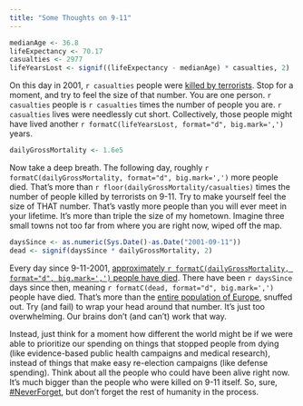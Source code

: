 ```yaml
---
title: "Some Thoughts on 9-11"
---
```


```r
medianAge <- 36.8
lifeExpectancy <- 70.17
casualties <- 2977
lifeYearsLost <- signif((lifeExpectancy - medianAge) * casualties, 2)
```

On this day in 2001, `r casualties` people were [killed by terrorists](https://en.wikipedia.org/wiki/September_11_attacks). Stop for a moment, and try to feel the size of that number. You are one person. `r casualties` people is `r casualties` times the number of people you are. `r casualties` lives were needlessly cut short. Collectively, those people might have lived another `r formatC(lifeYearsLost, format="d", big.mark=',')` years.

```r
dailyGrossMortality <- 1.6e5
```

Now take a deep breath. The following day, roughly `r formatC(dailyGrossMortality, format="d", big.mark=',')` more people died. That's more than `r floor(dailyGrossMortality/casualties)` times the number of people killed by terrorists on 9-11. Try to make yourself feel the size of THAT number. That's vastly more people than you will ever meet in your lifetime. It's more than triple the size of my hometown. Imagine three small towns not too far from where you are right now, wiped off the map.

```r
daysSince <- as.numeric(Sys.Date()-as.Date("2001-09-11"))
dead <- signif(daysSince * dailyGrossMortality, 2)
```

Every day since 9-11-2001, [approximately `r formatC(dailyGrossMortality, format="d", big.mark=',')` people have died](https://en.wikipedia.org/wiki/Mortality_rate). There have been `r daysSince` days since then, meaning `r formatC(dead, format="d", big.mark=',')` people have died. That's more than the [entire population of Europe](https://www.google.com/search?q=Population+of+Europe), snuffed out. Try (and fail) to wrap your head around that number. It's just too overwhelming. Our brains don't (and can't) work that way.

Instead, just think for a moment how different the world might be if we were able to prioritize our spending on things that stopped people from dying (like evidence-based public health campaigns and medical research), instead of things that make easy re-election campaigns (like defense spending). Think about all the people who could have been alive right now. It's much bigger than the people who were killed on 9-11 itself. So, sure, [#NeverForget](https://www.facebook.com/hashtag/neverforget), but don't forget the rest of humanity in the process.
